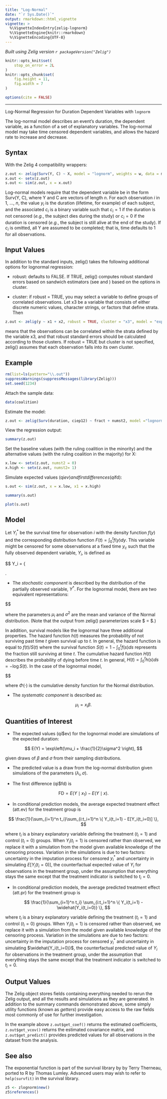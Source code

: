 ```yaml
---
title: "Log-Normal"
date: "`r Sys.Date()`"
output: rmarkdown::html_vignette
vignette: >
  %\VignetteIndexEntry{zelig-lognorm}
  %\VignetteEngine{knitr::rmarkdown}
  %\VignetteEncoding{UTF-8}
---
```


*Built using Zelig version `r packageVersion("Zelig")`*

```r
knitr::opts_knit$set(
    stop_on_error = 2L
)
knitr::opts_chunk$set(
    fig.height = 11,
    fig.width = 7
)

options(cite = FALSE)
```
---

Log-Normal Regression for Duration Dependent Variables with `lognorm`

The log-normal model describes an event’s duration, the dependent
variable, as a function of a set of explanatory variables. The
log-normal model may take time censored dependent variables, and allows
the hazard rate to increase and decrease.

Syntax
------



With the Zelig 4 compatibility wrappers:

```r
z.out <- zelig(Surv(Y, C) ~ X, model = "lognorm", weights = w, data = mydata)
x.out <- setx(z.out)
s.out <- sim(z.out, x = x.out)
```

Log-normal models require that the dependent variable be in the form
Surv(Y, C), where Y and C are vectors of length $n$. For each
observation $i$ in 1, …, $n$, the value $y_i$ is the
duration (lifetime, for example) of each subject, and the associated
$c_i$ is a binary variable such that $c_i = 1$ if the
duration is not censored (*e.g.*, the subject dies during the study) or
$c_i = 0$ if the duration is censored (*e.g.*, the subject is
still alive at the end of the study). If $c_i$ is omitted, all Y
are assumed to be completed; that is, time defaults to 1 for all
observations.

Input Values
------

In addition to the standard inputs, zelig() takes the following
additional options for lognormal regression:

-  robust: defaults to FALSE. If TRUE, zelig() computes robust standard
   errors based on sandwich estimators (see and ) based on the options
   in cluster.

-  cluster: if robust = TRUE, you may select a variable to define groups
   of correlated observations. Let x3 be a variable that consists of
   either discrete numeric values, character strings, or factors that
   define strata. Then

```r
z.out <- zelig(y ~ x1 + x2, robust = TRUE, cluster = "x3", model = "exp", data = mydata)
```

means that the observations can be correlated within the strata
defined by the variable x3, and that robust standard errors should be
calculated according to those clusters. If robust = TRUE but cluster
is not specified, zelig() assumes that each observation falls into
its own cluster.

Example
------

```r
rm(list=ls(pattern="\\.out"))
suppressWarnings(suppressMessages(library(Zelig)))
set.seed(1234)
```

Attach the sample data:

```r
data(coalition)
```

Estimate the model:

```r
z.out <- zelig(Surv(duration, ciep12) ~ fract + numst2, model ="lognorm",  data = coalition)
```

View the regression output:

```r
summary(z.out)
```

Set the baseline values (with the ruling coalition in the minority) and
the alternative values (with the ruling coalition in the majority) for
X:

```r
x.low <- setx(z.out, numst2 = 0)
x.high <- setx(z.out, numst2= 1)
```

Simulate expected values (qi$ev) and first differences (qi$fd):

```r
s.out <- sim(z.out, x = x.low, x1 = x.high)
```

```r
summary(s.out)
```

```r
plot(s.out)
```

Model
------

Let $Y_i^*$ be the survival time for observation $i$ with
the density function $f(y)$ and the corresponding distribution
function $F(t)=\int_{0}^t f(y) dy$. This variable might be
censored for some observations at a fixed time $y_c$ such that the
fully observed dependent variable, $Y_i$, is defined as

$$
    Y_i = \left\{ \begin{array}{ll}
        Y_i^* & \textrm{if }Y_i^* \leq y_c \\
         y_c & \textrm{if }Y_i^* > y_c \\
       \end{array} \right.

-  The *stochastic component* is described by the distribution of the
   partially observed variable, $Y^*$. For the lognormal model,
   there are two equivalent representations:


$$
    \begin{aligned}
        Y_i^* \; \sim \; \textrm{LogNormal}(\mu_i, \sigma^2) & \textrm{ or
      } & \log(Y_i^*) \; \sim \; \textrm{Normal}(\mu_i, \sigma^2)\end{aligned}

   where the parameters $\mu_i$ and $\sigma^2$ are the mean
   and variance of the Normal distribution. (Note that the output from
   zelig() parameterizes scale\ $ = \sigma$.)

   In addition, survival models like the lognormal have three additional
   properties. The hazard function $h(t)$ measures the probability
   of not surviving past time $t$ given survival up to $t$.
   In general, the hazard function is equal to $f(t)/S(t)$ where
   the survival function $S(t) =1 - \int_{0}^t f(s) ds$ represents the fraction still surviving at
   time $t$. The cumulative hazard function $H(t)$ describes
   the probability of dying before time $t$. In general,
   $H(t)=
   \int_{0}^{t} h(s) ds = -\log S(t)$. In the case of the lognormal
   model,


$$
    \begin{aligned}
        h(t) &=& \frac{1}{\sqrt{2 \pi} \, \sigma t \, S(t)}
      \exp\left\{-\frac{1}{2 \sigma^2} (\log \lambda t)^2\right\} \\
      S(t) &=& 1 - \Phi\left(\frac{1}{\sigma} \log \lambda t\right) \\
      H(t) &=& -\log \left\{ 1 - \Phi\left(\frac{1}{\sigma} \log \lambda t\right) \right\}\end{aligned}

   where $\Phi(\cdot)$ is the cumulative density function for the
   Normal distribution.

-  The *systematic component* is described as:


$$
    \mu_i = x_i \beta .
$$

Quantities of Interest
------

-  The expected values (qi$ev) for the lognormal model are simulations
   of the expected duration:


$$
    E(Y) =  \exp\left(\mu_i + \frac{1}{2}\sigma^2 \right),
$$

   given draws of $\beta$ and $\sigma$ from their sampling
   distributions.

-  The predicted value is a draw from the log-normal distribution given
   simulations of the parameters $(\lambda_i, \sigma)$.

-  The first difference (qi$fd) is


$$
    \textrm{FD} = E(Y \mid x_1) - E(Y \mid x).
$$

-  In conditional prediction models, the average expected treatment
   effect (att.ev) for the treatment group is


$$
    \frac{1}{\sum_{i=1}^n t_i}\sum_{i:t_i=1}^n \{ Y_i(t_i=1) - E[Y_i(t_i=0)] \},
$$

   where $t_i$ is a binary explanatory variable defining the
   treatment ($t_i=1$) and control ($t_i=0$) groups. When
   $Y_i(t_i=1)$ is censored rather than observed, we replace it
   with a simulation from the model given available knowledge of the
   censoring process. Variation in the simulations is due to two
   factors: uncertainty in the imputation process for censored
   $y_i^*$ and uncertainty in simulating $E[Y_i(t_i=0)]$,
   the counterfactual expected value of $Y_i$ for observations in
   the treatment group, under the assumption that everything stays the
   same except that the treatment indicator is switched to
   $t_i=0$.

-  In conditional prediction models, the average predicted treatment
   effect (att.pr) for the treatment group is


$$
    \frac{1}{\sum_{i=1}^n t_i} \sum_{i:t_i=1}^n \{  Y_i(t_i=1) -
        \widehat{Y_i(t_i=0)} \},
$$

   where $t_i$ is a binary explanatory variable defining the
   treatment ($t_i=1$) and control ($t_i=0$) groups. When
   $Y_i(t_i=1)$ is censored rather than observed, we replace it
   with a simulation from the model given available knowledge of the
   censoring process. Variation in the simulations are due to two
   factors: uncertainty in the imputation process for censored
   $y_i^*$ and uncertainty in simulating
   $\widehat{Y_i(t_i=0)}$, the counterfactual predicted value of
   $Y_i$ for observations in the treatment group, under the
   assumption that everything stays the same except that the treatment
   indicator is switched to $t_i=0$.

Output Values
------

The Zelig object stores fields containing everything needed to
rerun the Zelig output, and all the results and simulations as they are generated.
In addition to the summary commands demonstrated above, some simply utility
functions (known as *getters*) provide easy access to the raw fields most
commonly of use for further investigation.

In the example above `z.out$get_coef()` returns the estimated coefficients,
`z.out$get_vcov()` returns the estimated covariance matrix, and `z.out$get_predict()`
provides predicted values for all observations in the dataset from the analysis.

See also
------

The exponential function is part of the survival library by by Terry
Therneau, ported to R by Thomas Lumley. Advanced users may wish to refer
to `help(survfit)` in the survival library.

```r
z5 <- zlognorm$new()
z5$references()
```
